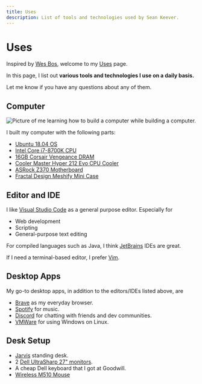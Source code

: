 ```yaml
---
title: Uses
description: List of tools and technologies used by Sean Keever.
---
```


# Uses

Inspired by [Wes Bos](https://wesbos.com), welcome to my
[Uses](https://uses.tech/) page.

In this page, I list out **various tools and technologies I use on a daily
basis.**

Let me know if you have any questions about any of them.

## Computer

![Picture of me learning how to build a computer while building a computer.](computer.jpg)

I built my computer with the following parts:

- [Ubuntu 18.04 OS](https://releases.ubuntu.com/18.04/)
- [Intel Core i7-8700K CPU](https://www.amazon.com/dp/B07598VZR8/?coliid=I20VF38PXSG2Y&colid=1IPZOY1QYC6KZ&psc=0&ref_=lv_ov_lig_dp_it)
- [16GB Corsair Vengeance DRAM](https://www.amazon.com/dp/B0134EW7G8/?coliid=IVOX10GURDSQ5&colid=1IPZOY1QYC6KZ&psc=1&ref_=lv_ov_lig_dp_it)
- [Cooler Master Hyper 212 Evo CPU Cooler](https://www.amazon.com/dp/B005O65JXI/?coliid=I2UZ0V0DUTT6X6&colid=1IPZOY1QYC6KZ&psc=1&ref_=lv_ov_lig_dp_it)
- [ASRock Z370 Motherboard](https://www.amazon.com/dp/B0767KFYJ5/?coliid=I3KV30K1T5J1DF&colid=1IPZOY1QYC6KZ&psc=0&ref_=lv_ov_lig_dp_it)
- [Fractal Design Meshify Mini Case](https://www.amazon.com/Fractal-Design-FD-CA-MESH-C-WT-TGC-Computer-Case/dp/B07BPP9KYD)

## Editor and IDE

I like [Visual Studio Code](https://code.visualstudio.com/) as a general purpose
editor. Especially for

- Web development
- Scripting
- General-purpose text editing

For compiled languages such as Java, I think
[JetBrains](https://www.jetbrains.com/) IDEs are great.

If I need a terminal-based editor, I prefer [Vim](https://www.vim.org/).

## Desktop Apps

My go-to desktop apps, in addition to the editors/IDEs listed above, are

- [Brave](https://brave.com/) as my everyday browser.
- [Spotify](https://www.spotify.com/us/) for music.
- [Discord](https://discord.com/) for chatting with friends and dev communities.
- [VMWare](https://www.vmware.com/) for using Windows on Linux.

## Desk Setup

- [Jarvis](https://www.fully.com/standing-desks/jarvis-adjustable-height-desk-bamboo.html)
  standing desk.
- 2
  [Dell UltraSharp 27" monitors](https://www.dell.com/en-us/work/shop/dell-ultrasharp-27-monitor-u2719d/apd/210-arcv).
- A cheap Dell keyboard that I got at Goodwill.
- [Wireless M510 Mouse](https://www.logitech.com/en-us/product/wireless-mouse-m510)
